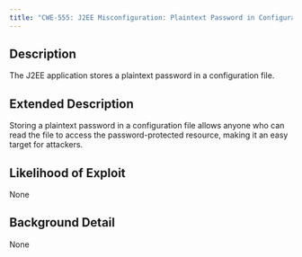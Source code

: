 ```yaml
---
title: "CWE-555: J2EE Misconfiguration: Plaintext Password in Configuration File"
---
```


## Description
The J2EE application stores a plaintext password in a configuration file.

## Extended Description
Storing a plaintext password in a configuration file allows anyone who can read the file to access the password-protected resource, making it an easy target for attackers.

## Likelihood of Exploit
None

## Background Detail
None
        